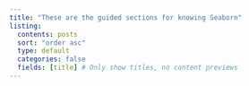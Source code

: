```yaml
---
title: "These are the guided sections for knowing Seaborn"
listing:
  contents: posts
  sort: "order asc"
  type: default
  categories: false
  fields: [title] # Only show titles, no content previews
---
```

